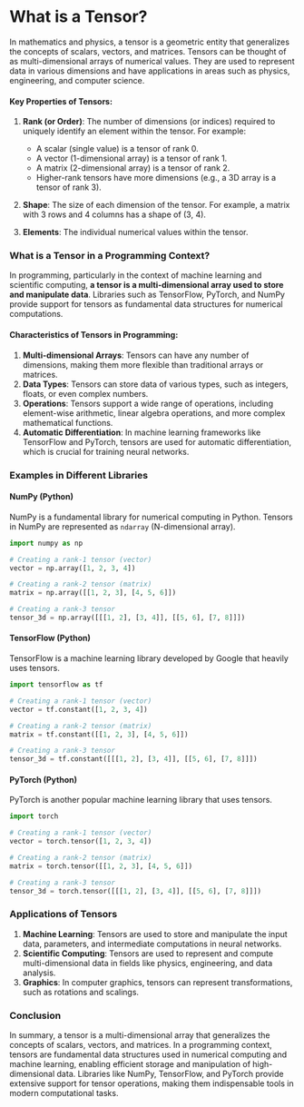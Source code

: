 
# What is a Tensor?

In mathematics and physics, a tensor is a geometric entity that generalizes the concepts of scalars, vectors, and matrices. 
Tensors can be thought of as multi-dimensional arrays of numerical values. 
They are used to represent data in various dimensions and have applications in areas such as physics, 
engineering, and computer science.

#### Key Properties of Tensors:

1. **Rank (or Order)**: The number of dimensions (or indices) required to uniquely identify an element within the tensor. For example:
   - A scalar (single value) is a tensor of rank 0.
   - A vector (1-dimensional array) is a tensor of rank 1.
   - A matrix (2-dimensional array) is a tensor of rank 2.
   - Higher-rank tensors have more dimensions (e.g., a 3D array is a tensor of rank 3).

2. **Shape**: The size of each dimension of the tensor. 
For example, a matrix with 3 rows and 4 columns has a shape of (3, 4).

3. **Elements**: The individual numerical values within the tensor.

### What is a Tensor in a Programming Context?

In programming, particularly in the context of machine learning and scientific computing, 
**a tensor is a multi-dimensional array used to store and manipulate data**. 
Libraries such as TensorFlow, PyTorch, and NumPy provide support for tensors as fundamental data structures for numerical computations.

#### Characteristics of Tensors in Programming:

1. **Multi-dimensional Arrays**: Tensors can have any number of dimensions, making them more flexible than traditional arrays or matrices.
2. **Data Types**: Tensors can store data of various types, such as integers, floats, or even complex numbers.
3. **Operations**: Tensors support a wide range of operations, including element-wise arithmetic, linear algebra operations, and more complex mathematical functions.
4. **Automatic Differentiation**: In machine learning frameworks like TensorFlow and PyTorch, tensors are used for automatic differentiation, which is crucial for training neural networks.

### Examples in Different Libraries

#### NumPy (Python)

NumPy is a fundamental library for numerical computing in Python. Tensors in NumPy are represented as `ndarray` (N-dimensional array).

```python
import numpy as np

# Creating a rank-1 tensor (vector)
vector = np.array([1, 2, 3, 4])

# Creating a rank-2 tensor (matrix)
matrix = np.array([[1, 2, 3], [4, 5, 6]])

# Creating a rank-3 tensor
tensor_3d = np.array([[[1, 2], [3, 4]], [[5, 6], [7, 8]]])
```

#### TensorFlow (Python)

TensorFlow is a machine learning library developed by Google that heavily uses tensors.

```python
import tensorflow as tf

# Creating a rank-1 tensor (vector)
vector = tf.constant([1, 2, 3, 4])

# Creating a rank-2 tensor (matrix)
matrix = tf.constant([[1, 2, 3], [4, 5, 6]])

# Creating a rank-3 tensor
tensor_3d = tf.constant([[[1, 2], [3, 4]], [[5, 6], [7, 8]]])
```

#### PyTorch (Python)

PyTorch is another popular machine learning library that uses tensors.

```python
import torch

# Creating a rank-1 tensor (vector)
vector = torch.tensor([1, 2, 3, 4])

# Creating a rank-2 tensor (matrix)
matrix = torch.tensor([[1, 2, 3], [4, 5, 6]])

# Creating a rank-3 tensor
tensor_3d = torch.tensor([[[1, 2], [3, 4]], [[5, 6], [7, 8]]])
```

### Applications of Tensors

1. **Machine Learning**: Tensors are used to store and manipulate the input data, parameters, and intermediate computations in neural networks.
2. **Scientific Computing**: Tensors are used to represent and compute multi-dimensional data in fields like physics, engineering, and data analysis.
3. **Graphics**: In computer graphics, tensors can represent transformations, such as rotations and scalings.

### Conclusion

In summary, a tensor is a multi-dimensional array that generalizes the concepts of scalars, vectors, and matrices. In a programming context, tensors are fundamental data structures used in numerical computing and machine learning, enabling efficient storage and manipulation of high-dimensional data. Libraries like NumPy, TensorFlow, and PyTorch provide extensive support for tensor operations, making them indispensable tools in modern computational tasks.